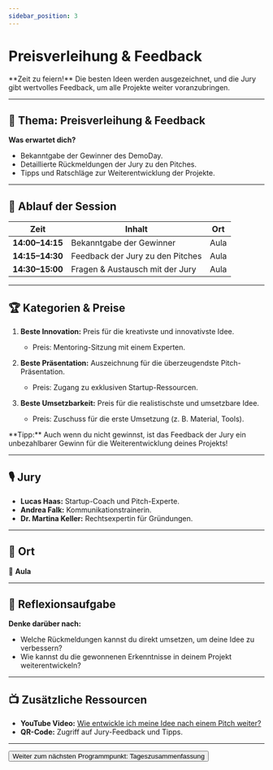 ```yaml
---
sidebar_position: 3
---
```


# Preisverleihung & Feedback

<Admonition type="info" icon="🏆">
  **Zeit zu feiern!**  
  Die besten Ideen werden ausgezeichnet, und die Jury gibt wertvolles Feedback, um alle Projekte weiter voranzubringen.
</Admonition>

---

## 🎯 **Thema:** Preisverleihung & Feedback

**Was erwartet dich?**  
- Bekanntgabe der Gewinner des DemoDay.  
- Detaillierte Rückmeldungen der Jury zu den Pitches.  
- Tipps und Ratschläge zur Weiterentwicklung der Projekte.  

---

## 📝 **Ablauf der Session**

| **Zeit**       | **Inhalt**                                 | **Ort**       |
|----------------|-------------------------------------------|---------------|
| **14:00–14:15** | Bekanntgabe der Gewinner                  | Aula          |
| **14:15–14:30** | Feedback der Jury zu den Pitches          | Aula          |
| **14:30–15:00** | Fragen & Austausch mit der Jury           | Aula          |

---

## 🏆 **Kategorien & Preise**

1. **Beste Innovation:** Preis für die kreativste und innovativste Idee.  
   - Preis: Mentoring-Sitzung mit einem Experten.  

2. **Beste Präsentation:** Auszeichnung für die überzeugendste Pitch-Präsentation.  
   - Preis: Zugang zu exklusiven Startup-Ressourcen.  

3. **Beste Umsetzbarkeit:** Preis für die realistischste und umsetzbare Idee.  
   - Preis: Zuschuss für die erste Umsetzung (z. B. Material, Tools).  

<Admonition type="tip" icon="💡">
  **Tipp:** Auch wenn du nicht gewinnst, ist das Feedback der Jury ein unbezahlbarer Gewinn für die Weiterentwicklung deines Projekts!
</Admonition>

---

## 🎙️ **Jury**

- **Lucas Haas:** Startup-Coach und Pitch-Experte.  
- **Andrea Falk:** Kommunikationstrainerin.  
- **Dr. Martina Keller:** Rechtsexpertin für Gründungen.  

---

## 📍 **Ort**

📍 **Aula**

---

## 🚀 **Reflexionsaufgabe**

**Denke darüber nach:**  
- Welche Rückmeldungen kannst du direkt umsetzen, um deine Idee zu verbessern?  
- Wie kannst du die gewonnenen Erkenntnisse in deinem Projekt weiterentwickeln?  

---

## 📺 **Zusätzliche Ressourcen**

- **YouTube Video:** [Wie entwickle ich meine Idee nach einem Pitch weiter?](https://www.youtube.com/watch?v=example)  
- **QR-Code:** Zugriff auf Jury-Feedback und Tipps.  

---

<Button destination="/roadmap/docs/yfn-school/day5/summary">
  Weiter zum nächsten Programmpunkt: Tageszusammenfassung
</Button>